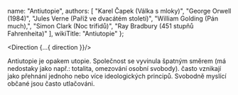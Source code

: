 
  name: "Antiutopie",
  authors: [
      "Karel Čapek (Válka s mloky)",
      "George Orwell (1984)",
      "Jules Verne (Paříž ve dvacátém století)",
      "William Golding (Pán much),",
      "Simon Clark (Noc trifidů)", 
      "Ray Bradbury (451 stupňů Fahrenheita)" 
  ],
  wikiTitle: "Antiutopie"
};

<Direction {...{ direction }}/>

Antiutopie je opakem utopie. Společnost se vyvinula špatným směrem (má nedostaky jako např.: totalita, omezování osobní svobody). 
často vznikají jako přehnání jednoho nebo více ideologických principů. Svobodně myslící občané jsou často utlačováni.